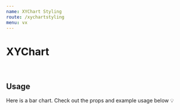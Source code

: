 ```yaml
---
name: XYChart Styling
route: /xychartstyling
menu: vx
---
```


<h1 style={{ margin: '0px' }}>XYChart</h1>

<br />

## Usage

Here is a bar chart.
Check out the props and example usage below 💡


<Playground>
<Motor  
 config={config}>  
  <Filter label='CanonicalDate' dimension={['CanonicalDate']} />
  <Filter label='Forcast Day' dimension={['Forcast Day']} />
    <XYChart // width={750} height={400}  events={true}
    colorTheme="bio"
  //  showPoints={{ symbol: 'circle', size: 100}}
  backgroundStyle={{ style: 'LightGreen', size: 100}}
    type="area"
      cols={[
      { qField: 'CanonicalDate', qLabel: 'CanonicalDate' },
      { qField: '=Sum([Hours])', qLabel: 'Hours' ,qChartType:'bar',    qFillStyle: { style: 'PinkBlue', size: 100 },},
      { qField: '=Sum([Forcast Day])', qLabel: 'Forecast Day',qChartType:'line',  qShowPoints:{ symbol: 'circle', size: 100} 
      ,    qFillStyle: { style: 'LightGreen', size: 100 },qLegendShape:'dashed'},
    ]}/>
  </Motor>
</Playground>

